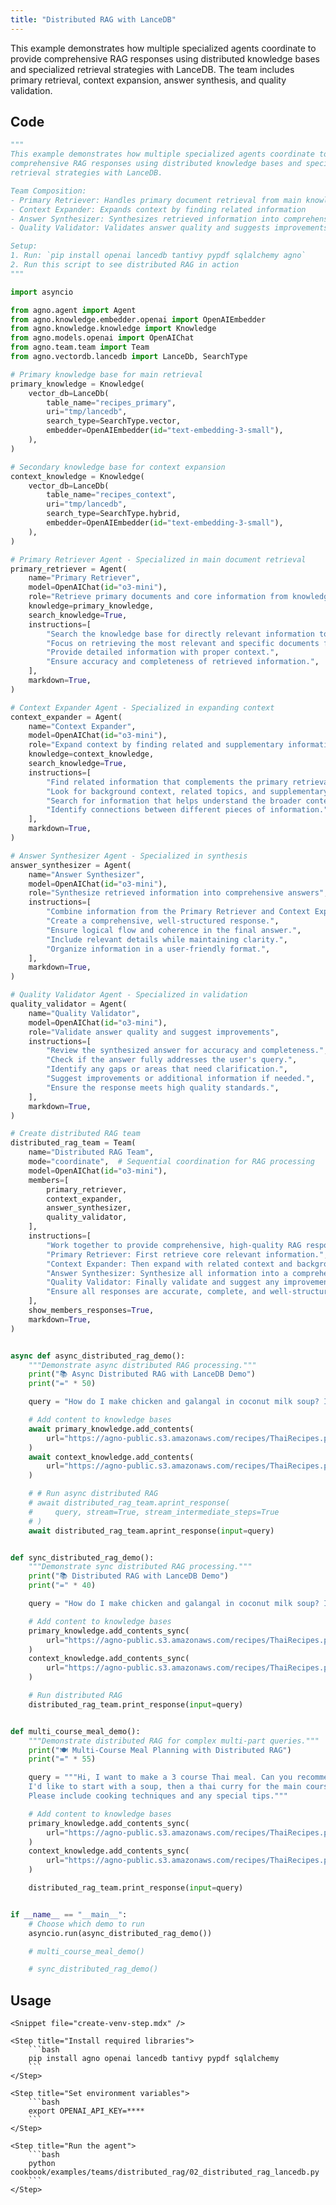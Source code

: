 ```yaml
---
title: "Distributed RAG with LanceDB"
---
```


This example demonstrates how multiple specialized agents coordinate to provide comprehensive RAG responses using distributed knowledge bases and specialized retrieval strategies with LanceDB. The team includes primary retrieval, context expansion, answer synthesis, and quality validation.

## Code

```python cookbook/examples/teams/distributed_rag/02_distributed_rag_lancedb.py
"""
This example demonstrates how multiple specialized agents coordinate to provide
comprehensive RAG responses using distributed knowledge bases and specialized
retrieval strategies with LanceDB.

Team Composition:
- Primary Retriever: Handles primary document retrieval from main knowledge base
- Context Expander: Expands context by finding related information
- Answer Synthesizer: Synthesizes retrieved information into comprehensive answers
- Quality Validator: Validates answer quality and suggests improvements

Setup:
1. Run: `pip install openai lancedb tantivy pypdf sqlalchemy agno`
2. Run this script to see distributed RAG in action
"""

import asyncio

from agno.agent import Agent
from agno.knowledge.embedder.openai import OpenAIEmbedder
from agno.knowledge.knowledge import Knowledge
from agno.models.openai import OpenAIChat
from agno.team.team import Team
from agno.vectordb.lancedb import LanceDb, SearchType

# Primary knowledge base for main retrieval
primary_knowledge = Knowledge(
    vector_db=LanceDb(
        table_name="recipes_primary",
        uri="tmp/lancedb",
        search_type=SearchType.vector,
        embedder=OpenAIEmbedder(id="text-embedding-3-small"),
    ),
)

# Secondary knowledge base for context expansion
context_knowledge = Knowledge(
    vector_db=LanceDb(
        table_name="recipes_context",
        uri="tmp/lancedb",
        search_type=SearchType.hybrid,
        embedder=OpenAIEmbedder(id="text-embedding-3-small"),
    ),
)

# Primary Retriever Agent - Specialized in main document retrieval
primary_retriever = Agent(
    name="Primary Retriever",
    model=OpenAIChat(id="o3-mini"),
    role="Retrieve primary documents and core information from knowledge base",
    knowledge=primary_knowledge,
    search_knowledge=True,
    instructions=[
        "Search the knowledge base for directly relevant information to the user's query.",
        "Focus on retrieving the most relevant and specific documents first.",
        "Provide detailed information with proper context.",
        "Ensure accuracy and completeness of retrieved information.",
    ],
    markdown=True,
)

# Context Expander Agent - Specialized in expanding context
context_expander = Agent(
    name="Context Expander",
    model=OpenAIChat(id="o3-mini"),
    role="Expand context by finding related and supplementary information",
    knowledge=context_knowledge,
    search_knowledge=True,
    instructions=[
        "Find related information that complements the primary retrieval.",
        "Look for background context, related topics, and supplementary details.",
        "Search for information that helps understand the broader context.",
        "Identify connections between different pieces of information.",
    ],
    markdown=True,
)

# Answer Synthesizer Agent - Specialized in synthesis
answer_synthesizer = Agent(
    name="Answer Synthesizer",
    model=OpenAIChat(id="o3-mini"),
    role="Synthesize retrieved information into comprehensive answers",
    instructions=[
        "Combine information from the Primary Retriever and Context Expander.",
        "Create a comprehensive, well-structured response.",
        "Ensure logical flow and coherence in the final answer.",
        "Include relevant details while maintaining clarity.",
        "Organize information in a user-friendly format.",
    ],
    markdown=True,
)

# Quality Validator Agent - Specialized in validation
quality_validator = Agent(
    name="Quality Validator",
    model=OpenAIChat(id="o3-mini"),
    role="Validate answer quality and suggest improvements",
    instructions=[
        "Review the synthesized answer for accuracy and completeness.",
        "Check if the answer fully addresses the user's query.",
        "Identify any gaps or areas that need clarification.",
        "Suggest improvements or additional information if needed.",
        "Ensure the response meets high quality standards.",
    ],
    markdown=True,
)

# Create distributed RAG team
distributed_rag_team = Team(
    name="Distributed RAG Team",
    mode="coordinate",  # Sequential coordination for RAG processing
    model=OpenAIChat(id="o3-mini"),
    members=[
        primary_retriever,
        context_expander,
        answer_synthesizer,
        quality_validator,
    ],
    instructions=[
        "Work together to provide comprehensive, high-quality RAG responses.",
        "Primary Retriever: First retrieve core relevant information.",
        "Context Expander: Then expand with related context and background.",
        "Answer Synthesizer: Synthesize all information into a comprehensive answer.",
        "Quality Validator: Finally validate and suggest any improvements.",
        "Ensure all responses are accurate, complete, and well-structured.",
    ],
    show_members_responses=True,
    markdown=True,
)


async def async_distributed_rag_demo():
    """Demonstrate async distributed RAG processing."""
    print("📚 Async Distributed RAG with LanceDB Demo")
    print("=" * 50)

    query = "How do I make chicken and galangal in coconut milk soup? Include cooking tips and variations."

    # Add content to knowledge bases
    await primary_knowledge.add_contents(
        url="https://agno-public.s3.amazonaws.com/recipes/ThaiRecipes.pdf"
    )
    await context_knowledge.add_contents(
        url="https://agno-public.s3.amazonaws.com/recipes/ThaiRecipes.pdf"
    )

    # # Run async distributed RAG
    # await distributed_rag_team.aprint_response(
    #     query, stream=True, stream_intermediate_steps=True
    # )
    await distributed_rag_team.aprint_response(input=query)


def sync_distributed_rag_demo():
    """Demonstrate sync distributed RAG processing."""
    print("📚 Distributed RAG with LanceDB Demo")
    print("=" * 40)

    query = "How do I make chicken and galangal in coconut milk soup? Include cooking tips and variations."

    # Add content to knowledge bases
    primary_knowledge.add_contents_sync(
        url="https://agno-public.s3.amazonaws.com/recipes/ThaiRecipes.pdf"
    )
    context_knowledge.add_contents_sync(
        url="https://agno-public.s3.amazonaws.com/recipes/ThaiRecipes.pdf"
    )

    # Run distributed RAG
    distributed_rag_team.print_response(input=query)


def multi_course_meal_demo():
    """Demonstrate distributed RAG for complex multi-part queries."""
    print("🍽️ Multi-Course Meal Planning with Distributed RAG")
    print("=" * 55)

    query = """Hi, I want to make a 3 course Thai meal. Can you recommend some recipes? 
    I'd like to start with a soup, then a thai curry for the main course and finish with a dessert.
    Please include cooking techniques and any special tips."""

    # Add content to knowledge bases
    primary_knowledge.add_contents_sync(
        url="https://agno-public.s3.amazonaws.com/recipes/ThaiRecipes.pdf"
    )
    context_knowledge.add_contents_sync(
        url="https://agno-public.s3.amazonaws.com/recipes/ThaiRecipes.pdf"
    )

    distributed_rag_team.print_response(input=query)


if __name__ == "__main__":
    # Choose which demo to run
    asyncio.run(async_distributed_rag_demo())

    # multi_course_meal_demo()

    # sync_distributed_rag_demo()
```

## Usage

<Steps>

    <Snippet file="create-venv-step.mdx" />

    <Step title="Install required libraries">
        ```bash
        pip install agno openai lancedb tantivy pypdf sqlalchemy
        ```
    </Step>

    <Step title="Set environment variables">
        ```bash
        export OPENAI_API_KEY=****
        ```
    </Step>

    <Step title="Run the agent">
        ```bash
        python cookbook/examples/teams/distributed_rag/02_distributed_rag_lancedb.py
        ```
    </Step>

</Steps>